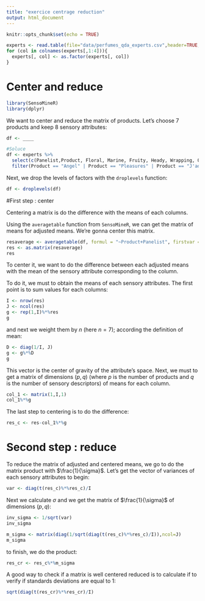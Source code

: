 ```yaml
---
title: "exercice centrage reduction"
output: html_document
---
```


```r
knitr::opts_chunk$set(echo = TRUE)
```

```r
experts <- read.table(file="data/perfumes_qda_experts.csv",header=TRUE, sep=",",quote="\"")
for (col in colnames(experts[,1:4])){
  experts[, col] <- as.factor(experts[, col])
}
```

# Center and reduce 

```r
library(SensoMineR)
library(dplyr)
```

We want to center and reduce the matrix of products. Let's choose 7 products and keep 8 sensory attributes:
```r
df <- ____
```

```r
#Soluce
df <- experts %>%
  select(c(Panelist,Product, Floral, Marine, Fruity, Heady, Wrapping, Oriental, Greedy, Vanilla)) %>%
  filter(Product == "Angel" | Product == "Pleasures" | Product == "J'adore EP" | Product == "Aromatics Elixir" | Product == "Shalimar" | Product == "Chanel N5" | Product == "Lolita Lempicka")
```

Next, we drop the levels of factors with the `droplevels` function:
```r
df <- droplevels(df)
```

#First step : center

Centering a matrix is do the difference with the means of each columns. 

Using the `averagetable` function from `SensoMineR`, we can get the matrix of means for adjusted means. We're gonna center this matrix.
```r
resaverage <- averagetable(df, formul = "~Product+Panelist", firstvar = 3)
res <- as.matrix(resaverage)
res
```
To center it, we want to do the difference between each adjusted means with the mean of the sensory attribute corresponding to the column. 

To do it, we must to obtain the means of each sensory attributes. The first point is to sum values for each columns:

```r
I <- nrow(res)
J <- ncol(res)
g <- rep(1,I)%*%res
g
```
and next we weight them by $n$ (here $n=7$); according the definition of mean: 

```r
D <- diag(1/I, J)
g <- g%*%D
g
```
This vector is the center of gravity of the attribute's space. Next, we must to get a matrix of dimensions $(p,q)$ (where $p$ is the number of products and $q$ is the number of sensory descriptors) of means for each column.

```r
col_1 <- matrix(1,I,1)
col_1%*%g
```

The last step to centering is to do the difference:
```r
res_c <- res-col_1%*%g
```

# Second step : reduce

To reduce the matrix of adjusted and centered means, we go to do the matrix product with $\frac{1}{\sigma}$. Let's get the vector of variances of each sensory attributes to begin:
```r
var <- diag(t(res_c)%*%res_c)/I
```

Next we calculate $\sigma$ and we get the matrix of $\frac{1}{\sigma}$ of dimensions $(p,q)$:
```r
inv_sigma <- 1/sqrt(var)
inv_sigma

m_sigma <- matrix(diag(1/sqrt(diag(t(res_c)%*%res_c)/I)),ncol=J)
m_sigma
```

to finish, we do the product:
```r
res_cr <- res_c%*%m_sigma
```

A good way to check if a matrix is well centered reduced is to calculate if to verify if standards deviations are equal to 1:
```r
sqrt(diag(t(res_cr)%*%res_cr)/I)
```

